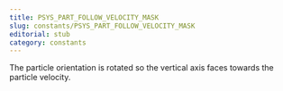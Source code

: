 ```yaml
---
title: PSYS_PART_FOLLOW_VELOCITY_MASK
slug: constants/PSYS_PART_FOLLOW_VELOCITY_MASK
editorial: stub
category: constants
---
```


<LSLConstant
	name="PSYS_PART_FOLLOW_VELOCITY_MASK"
	type="integer"
	value="0x20"
/>

The particle orientation is rotated so the vertical axis faces towards the particle velocity.
